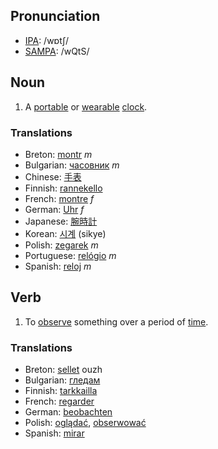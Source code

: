 ==Pronunciation==

*[[IPA]]: /wɒtʃ/
*[[SAMPA]]: /wQtS/

==Noun==

#A [[portable]] or [[wearable]] [[clock]].

===Translations===

*Breton: [[montr]] ''m''
*Bulgarian: [[часовник]] ''m''
*Chinese: [[手表]]
*Finnish: [[rannekello]]
*French: [[montre]] ''f''
*German: [[Uhr]] ''f''
*Japanese: [[腕時計]]
*Korean: [[시계]] (sikye)
*Polish: [[zegarek]] ''m''
*Portuguese: [[relógio]] ''m''
*Spanish: [[reloj]] ''m''

==Verb==

#To [[observe]] something over a period of [[time]].

===Translations===

*Breton: [[sellet]] ouzh
*Bulgarian: [[гледам]]
*Finnish: [[tarkkailla]]
*French: [[regarder]]
*German: [[beobachten]]
*Polish: [[oglądać]], [[obserwować]]
*Spanish: [[mirar]]